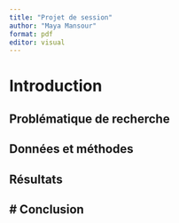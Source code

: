 ```yaml
---
title: "Projet de session"
author: "Maya Mansour"
format: pdf
editor: visual
---
```


# Introduction

## Problématique de recherche

## Données et méthodes 

## Résultats

# Conclusion
---
